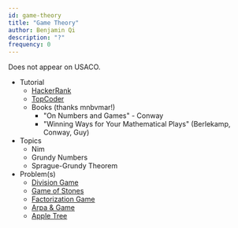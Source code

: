 ```yaml
---
id: game-theory
title: "Game Theory"
author: Benjamin Qi
description: "?"
frequency: 0
---
```


<Info title="Pro Tip">
Does not appear on USACO.
</Info>

  * Tutorial
    * [HackerRank](https://www.hackerrank.com/topics/game-theory-and-grundy-numbers)
    * [TopCoder](https://www.topcoder.com/community/data-science/data-science-tutorials/algorithm-games/)
    * Books (thanks mnbvmar!)
      * "On Numbers and Games" - Conway
      * "Winning Ways for Your Mathematical Plays" (Berlekamp, Conway, Guy)
  * Topics
    * Nim
    * Grundy Numbers
    * Sprague-Grundy Theorem
  * Problem(s)
    * [Division Game](https://uva.onlinejudge.org/index.php?option=onlinejudge&page=show_problem&problem=2959)
    * [Game of Stones](http://codeforces.com/problemset/problem/768/E) [](59)
    * [Factorization Game](https://www.hackerearth.com/problem/algorithm/mancunian-and-factorization-game-b8794702/) [](61)
    * [Arpa & Game](http://codeforces.com/contest/850/problem/C) [](66)
    * [Apple Tree](http://codeforces.com/contest/812/problem/E) [](67)